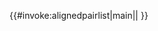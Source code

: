<includeonly>{{#invoke:alignedpairlist|main|{{{tabsize}}}|
{{{1}}}
}}</includeonly><noinclude>
{{Lua|Module:alignedpairlist}}
{{documentation}}
</noinclude>